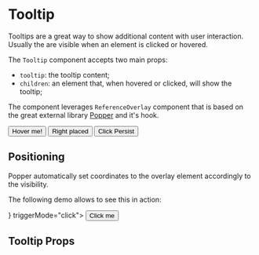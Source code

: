 


<Meta title="Components/Tooltip" component={Tooltip} />

# Tooltip

Tooltips are a great way to show additional content with user interaction.
Usually the are visible when an element is clicked or hovered.

The `Tooltip` component accepts two main props:

-   `tooltip`: the tooltip content;
-   `children`: an element that, when hovered or clicked, will show the tooltip;

The component leverages `ReferenceOverlay` component that is based on the great external library [Popper](https://popper.js.org/) and it's hook.

<Canvas>
    <Story name="Default">
        <Tooltip tooltip="This is a simple tooltip" className="m-r-20">
            <Button mean="positive">Hover me!</Button>
        </Tooltip>
        <Tooltip tooltip="If you need help, read the docs!" className="m-r-20">
            <Icon name="help" className="color-primary" />
        </Tooltip>
        <Tooltip
            tooltip="This is a simple tooltip, shown on the right"
            className="m-r-20"
            placement="right"
        >
            <Button mean="primary-reverse">Right placed</Button>
        </Tooltip>
        <Tooltip
            tooltip="You can click anywhere to close this!"
            className="m-r-20"
            triggerMode="click"
            placement="bottom"
        >
            <IconControl name="settings" />
        </Tooltip>
        <Tooltip
            tooltip="You must click the trigger to close this tooltip!"
            className="m-r-20"
            placement="bottom"
            triggerMode="click"
            clickPersist={true}
        >
            <Button mean="primary-reverse">Click Persist</Button>
        </Tooltip>
    </Story>
</Canvas>

## Positioning

Popper automatically set coordinates to the overlay element accordingly to the visibility.

The following demo allows to see this in action:

<Canvas>
    <Story name="Positioning">
        <div style={{ width: '100%', height: 400, overflow: 'auto' }}>
            <div style={{ width: '200%' }}>
                <div style={{ display: 'block', height: 160 }}></div>
                <div style={{ display: 'flex' }}>
                    <div style={{ display: 'block', width: '45%' }}></div>
                    <Tooltip tooltip={<Lorem paragraphs={1} />} triggerMode="click">
                        <Button mean="primary">Click me</Button>
                    </Tooltip>
                    <div style={{ display: 'block', width: '45%' }}></div>
                </div>
                <div style={{ display: 'block', height: 400 }}></div>
            </div>
        </div>
    </Story>
</Canvas>

## Tooltip Props

<ArgsTable of={Tooltip} />
